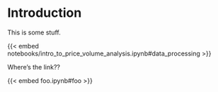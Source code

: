 # Introduction {#sec-introduction}

This is some stuff.

{{< embed notebooks/intro_to_price_volume_analysis.ipynb#data_processing >}}

Where's the link??

{{< embed foo.ipynb#foo >}}

